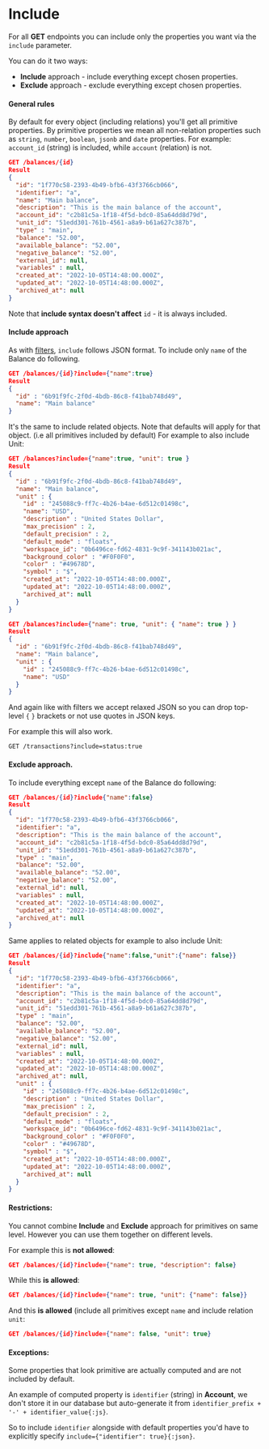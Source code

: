 
# Include

For all **GET** endpoints you can include only the properties you want via the `include` parameter.

You can do it two ways:

- **Include** approach - include everything except chosen properties.
- **Exclude** approach - exclude everything except chosen properties.

#### General rules

By default for every object (including relations) you'll get all primitive properties. By primitive properties we mean all non-relation properties such as `string`, `number`, `boolean`, `jsonb` and `date` properties. For example: `account_id` (string) is included, while `account` (relation) is not.

```json
GET /balances/{id}
Result
{
  "id": "1f770c58-2393-4b49-bfb6-43f3766cb066",
  "identifier": "a",
  "name": "Main balance",
  "description": "This is the main balance of the account",
  "account_id": "c2b81c5a-1f18-4f5d-bdc0-85a64dd8d79d",
  "unit_id": "51edd301-761b-4561-a8a9-b61a627c387b",
  "type" : "main",
  "balance": "52.00",
  "available_balance": "52.00",
  "negative_balance": "52.00",
  "external_id": null,
  "variables" : null,
  "created_at": "2022-10-05T14:48:00.000Z",
  "updated_at": "2022-10-05T14:48:00.000Z",
  "archived_at": null
}
```

Note that **include syntax doesn't affect** `id` - it is always included.

#### Include approach

As with [filters](docs/workspace/filters), `include` follows JSON format. To include only `name` of the Balance do following.

```json
GET /balances/{id}?include={"name":true}
Result
{
  "id" : "6b91f9fc-2f0d-4bdb-86c8-f41bab748d49",
  "name": "Main balance"
}
```

It's the same to include related objects. Note that defaults will apply for that object. (i.e all primitives included by default) For example to also include Unit:

```json
GET /balances?include={"name":true, "unit": true }
Result
{
  "id" : "6b91f9fc-2f0d-4bdb-86c8-f41bab748d49",
  "name": "Main balance",
  "unit" : {
    "id" : "245088c9-ff7c-4b26-b4ae-6d512c01498c",
    "name": "USD",
    "description" : "United States Dollar",
    "max_precision" : 2,
    "default_precision" : 2,
    "default_mode" : "floats",
    "workspace_id": "0b6496ce-fd62-4831-9c9f-341143b021ac",
    "background_color" : "#F0F0F0",
    "color" : "#49678D",
    "symbol" : "$",
    "created_at": "2022-10-05T14:48:00.000Z",
    "updated_at": "2022-10-05T14:48:00.000Z",
    "archived_at": null
  }
}
```

```json
GET /balances?include={"name": true, "unit": { "name": true } }
Result
{
  "id" : "6b91f9fc-2f0d-4bdb-86c8-f41bab748d49",
  "name": "Main balance",
  "unit" : {
    "id" : "245088c9-ff7c-4b26-b4ae-6d512c01498c",
    "name": "USD"
  }
}
```

And again like with filters we accept relaxed JSON so you can drop top-level `{` `}` brackets or not use quotes in JSON keys.

For example this will also work.

```shell
GET /transactions?include=status:true
```

#### Exclude approach.

To include everything except `name` of the Balance do following:

```json
GET /balances/{id}?include{"name":false}
Result
{
  "id": "1f770c58-2393-4b49-bfb6-43f3766cb066",
  "identifier": "a",
  "description": "This is the main balance of the account",
  "account_id": "c2b81c5a-1f18-4f5d-bdc0-85a64dd8d79d",
  "unit_id": "51edd301-761b-4561-a8a9-b61a627c387b",
  "type" : "main",
  "balance": "52.00",
  "available_balance": "52.00",
  "negative_balance": "52.00",
  "external_id": null,
  "variables" : null,
  "created_at": "2022-10-05T14:48:00.000Z",
  "updated_at": "2022-10-05T14:48:00.000Z",
  "archived_at": null
}
```

Same applies to related objects for example to also include Unit:

```json
GET /balances/{id}?include{"name":false,"unit":{"name": false}}
Result
{
  "id": "1f770c58-2393-4b49-bfb6-43f3766cb066",
  "identifier": "a",
  "description": "This is the main balance of the account",
  "account_id": "c2b81c5a-1f18-4f5d-bdc0-85a64dd8d79d",
  "unit_id": "51edd301-761b-4561-a8a9-b61a627c387b",
  "type" : "main",
  "balance": "52.00",
  "available_balance": "52.00",
  "negative_balance": "52.00",
  "external_id": null,
  "variables" : null,
  "created_at": "2022-10-05T14:48:00.000Z",
  "updated_at": "2022-10-05T14:48:00.000Z",
  "archived_at": null,
  "unit" : {
    "id" : "245088c9-ff7c-4b26-b4ae-6d512c01498c",
    "description" : "United States Dollar",
    "max_precision" : 2,
    "default_precision" : 2,
    "default_mode" : "floats",
    "workspace_id": "0b6496ce-fd62-4831-9c9f-341143b021ac",
    "background_color" : "#F0F0F0",
    "color" : "#49678D",
    "symbol" : "$",
    "created_at": "2022-10-05T14:48:00.000Z",
    "updated_at": "2022-10-05T14:48:00.000Z",
    "archived_at": null
  }
}
```

#### Restrictions:

You cannot combine **Include** and **Exclude** approach for primitives on same level. However you can use them together on different levels.

For example this is **not allowed**:

```json
GET /balances/{id}?include={"name": true, "description": false}
```

While this **is allowed**:

```json
GET /balances/{id}?include={"name": true, "unit": {"name": false}}
```

And this **is allowed** (include all primitives except `name` and include relation `unit`:

```json
GET /balances/{id}?include={"name": false, "unit": true}
```

#### Exceptions:

Some properties that look primitive are actually computed and are not included by default.

An example of computed property is `identifier` (string) in **Account**,
we don't store it in our database but auto-generate it from `identifier_prefix + '-' + identifier_value{:js}`.

So to include `identifier` alongside with default properties you'd have to explicitly specify `include={"identifier": true}{:json}`.
